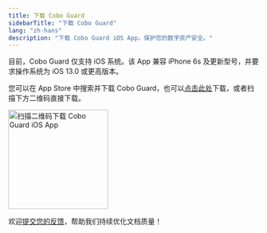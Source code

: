 ```yaml
---
title: 下载 Cobo Guard
sidebarTitle: "下载 Cobo Guard"
lang: "zh-hans"
description: "下载 Cobo Guard iOS App，保护您的数字资产安全。"
---
```


<Note>目前，Cobo Guard 仅支持 iOS 系统。该 App 兼容 iPhone 6s 及更新型号，并要求操作系统为 iOS 13.0 或更高版本。</Note>

您可以在 App Store 中搜索并下载 Cobo Guard，也可以[点击此处](https://apps.apple.com/us/app/cobo-guard/id6450997458?ref=cobo-institutional-digital-asset-custody-provider)下载，或者扫描下方二维码直接下载。

<div style={{ display: 'flex', justifyContent: 'center' }}>
  <img src="/cn/images/cobo-guard/common/QRcode.png" width="200" height="200" alt="扫描二维码下载 Cobo Guard iOS App"></img>
</div>

<Tip>欢迎[提交您的反馈](https://forms.zohopublic.com/cobo/form/DocumentFeedbackForm/formperma/QvLOhxJv1_JMsJ-1dleZ8Itb_7rzN-LtgvsDdxosoVI?referrername=manuals)，帮助我们持续优化文档质量！</Tip>